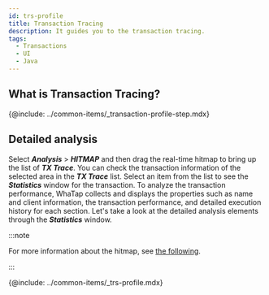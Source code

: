 ```yaml
---
id: trs-profile
title: Transaction Tracing
description: It guides you to the transaction tracing.
tags:
  - Transactions
  - UI
  - Java
---
```


## What is Transaction Tracing?

{@include: ../common-items/_transaction-profile-step.mdx}

## Detailed analysis

Select **_Analysis_** > **_HITMAP_** and then drag the real-time hitmap to bring up the list of **_TX Trace_**. You can check the transaction information of the selected area in the **_TX Trace_** list. Select an item from the list to see the **_Statistics_** window for the transaction. To analyze the transaction performance, WhaTap collects and displays the properties such as name and client information, the transaction performance, and detailed execution history for each section. Let's take a look at the detailed analysis elements through the **_Statistics_** window. 

:::note

For more information about the hitmap, see [the following](trs-view#detail-analysis).

:::

{@include: ../common-items/_trs-profile.mdx}
